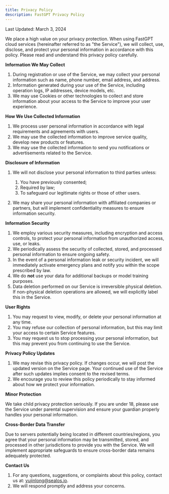 ```yaml
---
title: Privacy Policy
description: FastGPT Privacy Policy
---
```


Last Updated: March 3, 2024

We place a high value on your privacy protection. When using FastGPT cloud services (hereinafter referred to as "the Service"), we will collect, use, disclose, and protect your personal information in accordance with this policy. Please read and understand this privacy policy carefully.

**Information We May Collect**

1. During registration or use of the Service, we may collect your personal information such as name, phone number, email address, and address.
2. Information generated during your use of the Service, including operation logs, IP addresses, device models, etc.
3. We may use Cookies or other technologies to collect and store information about your access to the Service to improve your user experience.

**How We Use Collected Information**

1. We process user personal information in accordance with legal requirements and agreements with users.
2. We may use the collected information to improve service quality, develop new products or features.
3. We may use the collected information to send you notifications or advertisements related to the Service.

**Disclosure of Information**

1. We will not disclose your personal information to third parties unless:
   1. You have previously consented;
   2. Required by law;
   3. To safeguard our legitimate rights or those of other users.

2. We may share your personal information with affiliated companies or partners, but will implement confidentiality measures to ensure information security.

**Information Security**

1. We employ various security measures, including encryption and access controls, to protect your personal information from unauthorized access, use, or leaks.
2. We periodically assess the security of collected, stored, and processed personal information to ensure ongoing safety.
3. In the event of a personal information leak or security incident, we will immediately activate emergency plans and notify you within the scope prescribed by law.
4. We do **not** use your data for additional backups or model training purposes.
5. Data deletion performed on our Service is irreversible physical deletion. If non-physical deletion operations are allowed, we will explicitly label this in the Service.

**User Rights**

1. You may request to view, modify, or delete your personal information at any time.
2. You may refuse our collection of personal information, but this may limit your access to certain Service features.
3. You may request us to stop processing your personal information, but this may prevent you from continuing to use the Service.

**Privacy Policy Updates**

1. We may revise this privacy policy. If changes occur, we will post the updated version on the Service page. Your continued use of the Service after such updates implies consent to the revised terms.
2. We encourage you to review this policy periodically to stay informed about how we protect your information.

**Minor Protection**

We take child privacy protection seriously. If you are under 18, please use the Service under parental supervision and ensure your guardian properly handles your personal information.

**Cross-Border Data Transfer**

Due to servers potentially being located in different countries/regions, you agree that your personal information may be transmitted, stored, and processed in other jurisdictions to provide you with the Service. We will implement appropriate safeguards to ensure cross-border data remains adequately protected.

**Contact Us**

1. For any questions, suggestions, or complaints about this policy, contact us at: yujinlong@sealos.io.
2. We will respond promptly and address your concerns.
